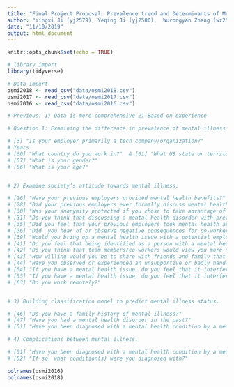 ```yaml
---
title: "Final Project Proposal: Prevalence trend and Determinants of Mental Illness in Tech Company"
author: "Yingxi Ji (yj2579), Yeqing Ji (yj2580),  Wurongyan Zhang (wz2507), Yiling Yang (yy3018), Yanni Wang (yw3439)"
date: "11/10/2019"
output: html_document
---
```


```r
knitr::opts_chunk$set(echo = TRUE)
```

```r
# library import
library(tidyverse)
```


```r
# Data import
osmi2018 <- read_csv("data/osmi2018.csv")
osmi2017 <- read_csv("data/osmi2017.csv")
osmi2016 <- read_csv("data/osmi2016.csv")
```

```r

# Previous: 1) Data is more comprehensive 2) Based on experience

# Question 1: Examining the difference in prevalence of mental illness across types of company/ years / regions / gender / age / 

# [3] "Is your employer primarily a tech company/organization?"  
# Years
# [60] "What country do you work in?"  & [61] "What US state or territory do you work in?"   
# [57] "What is your gender?" 
# [56] "What is your age?"  


# 2) Examine society’s attitude towards mental illness. 

# [26] "Have your previous employers provided mental health benefits?"     
# [28] "Did your previous employers ever formally discuss mental health (as part of a wellness campaign or other official communication)?" 
# [30] "Was your anonymity protected if you chose to take advantage of mental health or substance abuse treatment resources with previous employers?" 
# [31] "Do you think that discussing a mental health disorder with previous employers would have negative consequences?"  
# [35] "Did you feel that your previous employers took mental health as seriously as physical health?"  
# [36] "Did  you hear of or observe negative consequences for co-workers with mental health issues in your previous workplaces?"
# [39] "Would you bring up a mental health issue with a potential employer in an interview?"    
# [41] "Do you feel that being identified as a person with a mental health issue would hurt your career?" 
# [42] "Do you think that team members/co-workers would view you more negatively if they knew you suffered from a mental health issue?" 
# [43] "How willing would you be to share with friends and family that you have a mental illness?"    
# [44] "Have you observed or experienced an unsupportive or badly handled response to a mental health issue in your current or previous workplace?"   
# [54] "If you have a mental health issue, do you feel that it interferes with your work when being treated effectively?"                                                                
# [55] "If you have a mental health issue, do you feel that it interferes with your work when NOT being treated effectively?"  
# [63] "Do you work remotely?"  


# 3) Building classification model to predict mental illness status.

# [46] "Do you have a family history of mental illness?"  
# [47] "Have you had a mental health disorder in the past?"   
# [51] "Have you been diagnosed with a mental health condition by a medical professional?" 

# 4) Complications between mental illness. 

# [51] "Have you been diagnosed with a mental health condition by a medical professional?" 
# [52] "If so, what condition(s) were you diagnosed with?"      

```

```r
colnames(osmi2016)
colnames(osmi2018)
```